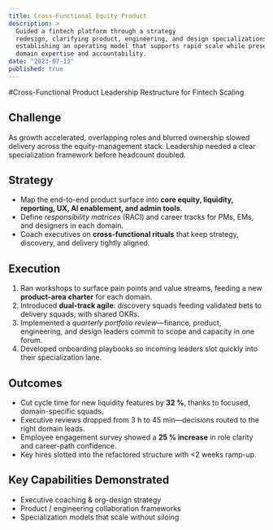 ```yaml
---
title: Cross-Functional Equity Product
description: >
  Guided a fintech platform through a strategy
  redesign, clarifying product, engineering, and design specializations, and
  establishing an operating model that supports rapid scale while preserving
  domain expertise and accountability.
date: "2023-07-13"
published: true
---
```


#Cross-Functional Product Leadership Restructure for Fintech Scaling

## Challenge  
As growth accelerated, overlapping roles and blurred ownership slowed delivery
across the equity-management stack. Leadership needed a clear specialization
framework before headcount doubled.

## Strategy  
* Map the end-to-end product surface into **core equity, liquidity, reporting,
  UX, AI enablement, and admin tools**.  
* Define *responsibility matrices* (RACI) and career tracks for PMs, EMs, and
  designers in each domain.  
* Coach executives on **cross-functional rituals** that keep strategy,
  discovery, and delivery tightly aligned.

## Execution  
1. Ran workshops to surface pain points and value streams, feeding a
   new **product-area charter** for each domain.  
2. Introduced **dual-track agile**: discovery squads feeding validated bets to
   delivery squads, with shared OKRs.  
3. Implemented a *quarterly portfolio review*—finance, product, engineering,
   and design leaders commit to scope and capacity in one forum.  
4. Developed onboarding playbooks so incoming leaders slot quickly into their
   specialization lane.

## Outcomes  
* Cut cycle time for new liquidity features by **32 %**, thanks to focused,
  domain-specific squads.  
* Executive reviews dropped from 3 h to 45 min—decisions routed to the right
  domain leads.  
* Employee engagement survey showed a **25 % increase** in role clarity and
  career-path confidence.  
* Key hires slotted into the refactored structure with &lt;2 weeks ramp-up.

## Key Capabilities Demonstrated  
* Executive coaching & org-design strategy  
* Product / engineering collaboration frameworks  
* Specialization models that scale without siloing
